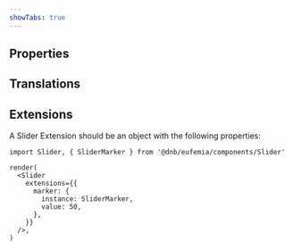 ```yaml
---
showTabs: true
---
```



## Properties

<PropertiesTable props={SliderProperties} />

## Translations

<TranslationsTable localeKey="Slider" />

## Extensions

A Slider Extension should be an object with the following properties:

```tsx
import Slider, { SliderMarker } from '@dnb/eufemia/components/Slider'

render(
  <Slider
    extensions={{
      marker: {
        instance: SliderMarker,
        value: 50,
      },
    }}
  />,
)
```
